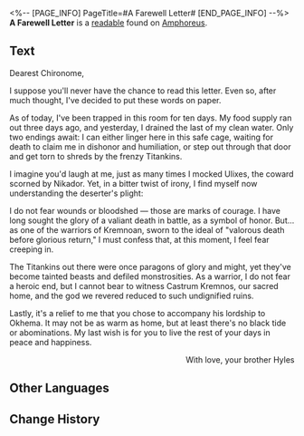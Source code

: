<%-- [PAGE_INFO]
PageTitle=#A Farewell Letter#
[END_PAGE_INFO] --%>
{{Readable Infobox
|id           = 464
|partIds      = 190775
|title        = 
|image        = Item A Farewell Letter.png
|world        = Amphoreus
|parts        = 1
|author       = <!--to be added-->
|description  = Found in a corner of Castrum Kremnos, this is a letter penned before someone's demise and could no longer be sent.
|part1        = A Farewell Letter
|source1      = {{cx|Source missing}}
|characters   = 
|factions     = 
}}
'''A Farewell Letter''' is a [[readable]] found on [[Amphoreus]].
<!--
==Location==
{{Map Embed|<map name>|<marker id>}}
-->
==Text==
Dearest Chironome,

I suppose you'll never have the chance to read this letter. Even so, after much thought, I've decided to put these words on paper.

As of today, I've been trapped in this room for ten days. My food supply ran out three days ago, and yesterday, I drained the last of my clean water. Only two endings await: I can either linger here in this safe cage, waiting for death to claim me in dishonor and humiliation, or step out through that door and get torn to shreds by the frenzy Titankins.

I imagine you'd laugh at me, just as many times I mocked Ulixes, the coward scorned by Nikador. Yet, in a bitter twist of irony, I find myself now understanding the deserter's plight:

I do not fear wounds or bloodshed &mdash; those are marks of courage. I have long sought the glory of a valiant death in battle, as a symbol of honor. But... as one of the warriors of Kremnoan, sworn to the ideal of "valorous death before glorious return," I must confess that, at this moment, I feel fear creeping in.

The Titankins out there were once paragons of glory and might, yet they've become tainted beasts and defiled monstrosities. As a warrior, I do not fear a heroic end, but I cannot bear to witness Castrum Kremnos, our sacred home, and the god we revered reduced to such undignified ruins.

Lastly, it's a relief to me that you chose to accompany his lordship to Okhema. It may not be as warm as home, but at least there's no black tide or abominations. My last wish is for you to live the rest of your days in peace and happiness.

                                                            <div align="right">With love, your brother Hyles</div>

<!--
==Trivia==
* 
-->
==Other Languages==
{{Other Languages
|en   = A Farewell Letter
|zhs  = 一封遗书
|zht  = 一封遺書
|ja   = 一通の遺書
|ko   = 한 통의 유서
|es   = Carta de despedida
|fr   = Lettre d'adieu
|ru   = Предсмертная записка
|th   = จดหมายสั่งเสีย
|vi   = Một Bức Di Thư
|de   = Ein Abschiedsbrief
|id   = Sepucuk Surat Wasiat
|pt   = Uma Carta de Adeus
}}

==Change History==
{{Change History|3.0}}
